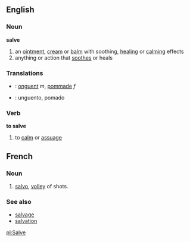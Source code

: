 ==English==
===Noun===
'''salve'''
#an [[ointment]], [[cream]] or [[balm]] with soothing, [[heal]]ing or [[calm]]ing effects
#anything or action that [[soothe]]s or heals


===Translations===
* {{fr}} :  [[onguent]] ''m'', [[pommade]] ''f''
* {{io}} :  unguento, pomado

===Verb===
'''to salve'''
#to [[calm]] or [[assuage]]



==French==
===Noun===
# [[salvo]], [[volley]] of shots.

===See also===
*[[salvage]]
*[[salvation]]

[[pl:Salve]]